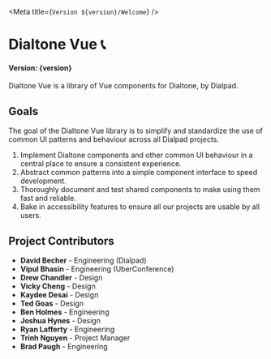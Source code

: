 
<Meta title={`Version ${version}/Welcome`} />

<LogoContainer>
  <Logo className="example-doc__image" src={dialpadLogo} />
</LogoContainer>

# Dialtone Vue 📞

<h4>Version: {version}</h4>

<Subtitle>
  Dialtone Vue is a library of Vue components for Dialtone, by Dialpad.
</Subtitle>

## Goals

The goal of the Dialtone Vue library is to simplify and standardize the use of common UI patterns and behaviour across all
Dialpad projects.

1. Implement Dialtone components and other common UI behaviour in a central place to ensure a consistent experience.
2. Abstract common patterns into a simple component interface to speed development.
3. Thoroughly document and test shared components to make using them fast and reliable.
4. Bake in accessibility features to ensure all our projects are usable by all users.

## Project Contributors

- **David Becher** - Engineering (Dialpad)
- **Vipul Bhasin** - Engineering (UberConference)
- **Drew Chandler** - Design
- **Vicky Cheng** - Design
- **Kaydee Desai** - Design
- **Ted Goas** - Design
- **Ben Holmes** - Engineering
- **Joshua Hynes** - Design
- **Ryan Lafferty** - Engineering
- **Trinh Nguyen** - Project Manager
- **Brad Paugh** - Engineering
